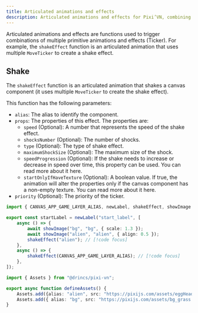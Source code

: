 ```yaml
---
title: Articulated animations and effects
description: Articulated animations and effects for Pixi’VN, combining multiple primitives like shakeEffect.
---
```


Articulated animations and effects are functions used to trigger combinations of multiple <DynamicLink href="/start/canvas-tickers">primitive animations and effects (Ticker)</DynamicLink>. For example, the `shakeEffect` function is an articulated animation that uses multiple `MoveTicker` to create a shake effect.

## Shake

The `shakeEffect` function is an articulated animation that shakes a canvas component (it uses multiple `MoveTicker` to create the shake effect).

This function has the following parameters:

* `alias`: The <DynamicLink href="/start/canvas-alias">alias</DynamicLink> to identify the component.
* `props`: The properties of this effect. The properties are:
  * `speed` (Optional): A number that represents the speed of the shake effect.
  * `shocksNumber` (Optional): The number of shocks.
  * `type` (Optional): The type of shake effect.
  * `maximumShockSize` (Optional): The maximum size of the shock.
  * `speedProgression` (Optional): If the shake needs to increase or decrease in speed over time, this property can be used. You can read more about it <DynamicLink href="/start/canvas-tickers#speed-progression-property">here</DynamicLink>.
  * `startOnlyIfHaveTexture` (Optional): A boolean value. If true, the animation will alter the properties only if the canvas component has a non-empty texture. You can read more about it <DynamicLink href="/start/canvas-tickers#start-only-if-have-texture-property">here</DynamicLink>.
* `priority` (Optional): The priority of the ticker.

```ts tab="labels/startLabel.ts"
import { CANVAS_APP_GAME_LAYER_ALIAS, newLabel, shakeEffect, showImage } from "@drincs/pixi-vn";

export const startLabel = newLabel("start_label", [
    async () => {
        await showImage("bg", "bg", { scale: 1.3 });
        await showImage("alien", "alien", { align: 0.5 });
        shakeEffect("alien"); // [!code focus]
    },
    async () => {
        shakeEffect(CANVAS_APP_GAME_LAYER_ALIAS); // [!code focus]
    },
]);
```

```ts tab="utils/defineAssets.ts"
import { Assets } from "@drincs/pixi-vn";

export async function defineAssets() {
    Assets.add({alias: "alien", src: "https://pixijs.com/assets/eggHead.png" });
    Assets.add({ alias: "bg", src: "https://pixijs.com/assets/bg_grass.jpg" });
}
```

<Sandbox
  template="q2nhhq"
  entry="/src/labels/startLabel.ts,/src/utils/assets-utility.ts"
/>

<!-- Note: If you mention `label` or `step` as engine elements in this document, always wrap them in backticks (`` `label` ``, `` `step` ``) for clarity. -->
